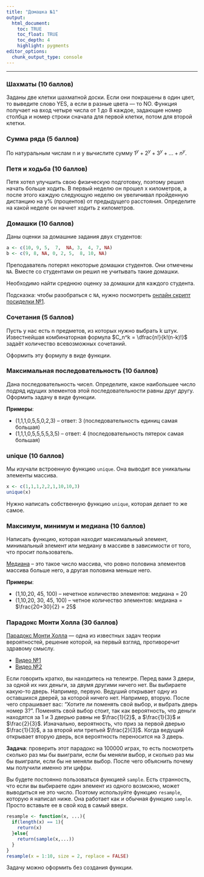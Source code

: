 ```yaml
---
title: "Домашка №1"
output: 
  html_document:
    toc: TRUE
    toc_float: TRUE
    toc_depth: 4
    highlight: pygments
editor_options: 
  chunk_output_type: console
---
```

---

### Шахматы (10 баллов)

Заданы две клетки шахматной доски. Если они покрашены в один цвет, то выведите слово YES, а если в разные цвета — то NO. Функция получает на вход четыре числа от 1 до 8 каждое, задающие номер столбца и номер строки сначала для первой клетки, потом для второй клетки.

### Сумма ряда (5 баллов)

По натуральным числам n и y вычислите сумму $1^y + 2^y + 3^y + ... + n^y$.

### Петя и ходьба (10 баллов)

Петя хотел улучшить свою физическую подготовку, поэтому решил начать больше ходить. В первый неделю он прошел x километров, а после этого каждую следующую неделю он увеличивал пройденную дистанцию на y% (процентов) от предыдущего расстояния. Определите на какой неделе он начнет ходить z километров.

### Домашки (10 баллов)

Даны оценки за домашние задания двух студентов:

```r
a <- c(10, 9, 5,  7,  NA, 3,  4, 7, NA)
b <- c(9, 8, NA, 0, 2, 5,  8, 10, NA)
```

Преподаватель потерял некоторые домашки студентов. Они отмечены `NA`. Вместе со студентами он решил не учитывать такие домашки.

Необходимо найти среднюю оценку за домашки для каждого студента.

Подсказка: чтобы разобраться с `NA`, нужно посмотреть [онлайн скрипт посиделки №1](https://ahmedushka7.github.io/R/scripts/hse_data_analysis/sem_1/introduction_to_R.html#работа_с_глобальным_окружением).

### Сочетания (5 баллов)

Пусть у нас есть n предметов, из которых нужно выбрать k штук. Известнейшая комбинаторная формула $C_n^k = \dfrac{n!}{k!(n-k)!}$ задаёт количество всевозможных сочетаний. 

Оформить эту формулу в виде функции.

### Максимальная последовательность (10 баллов)

Дана последовательность чисел. Определите, какое наибольшее число подряд идущих элементов этой последовательности равны друг другу. Оформить задачу в виде функции.

__Примеры__:

* (1,1,1,0,5,5,0,2,3) -- ответ: 3 (последовательность единиц самая большая)
* (1,1,1,0,5,5,5,5,3,5) -- ответ: 4 (последовательность пятерок самая большая)

### unique (10 баллов)

Мы изучали встроенную функцию `unique`. Она выводит все уникальны элементы массива.

```r
x <- c(1,1,1,2,2,1,10,10,3)
unique(x)
```

Нужно написать собственную функцию `unique`, которая делает то же самое.

### Максимум, минимум и медиана (10 баллов)

Написать функцию, которая находит максимальный элемент, минимальный элемент или медиану в массиве в зависимости от того, что просит пользователь.

[Медиана](https://ru.wikipedia.org/wiki/Медиана_(статистика)) -- это такое число массива, что ровно половина элементов массива больше него, а другая половина меньше него.

__Примеры__:

*  (1,10,20, 45, 100) -- нечетное количество элементов: медиана = 20
*  (1,10,20, 30, 45, 100) -- четное количество элементов: медиана = $\frac{20+30}{2} = 25$

### Парадокс Монти Холла (30 баллов)

[Парадокс Монти Холла](https://ru.wikipedia.org/wiki/Парадокс_Монти_Холла) — одна из известных задач теории вероятностей, решение которой, на первый взгляд, противоречит здравому смыслу.

* [Видео №1](https://www.youtube.com/watch?v=xgENddTR_5s)
* [Видео №2](https://www.youtube.com/watch?v=8IUGY6T0x_c)

Если говорить кратко, вы находитесь на телеигре. Перед вами 3 двери, за одной их них деньги, за двумя другими ничего нет. Вы выбираете какую-то дверь. Например, первую. Ведуший открывает одну из оставшихся дверей, за которой ничего нет. Например, вторую. После чего спрашивает вас: "Хотите ли поменять свой выбор, и выбрать дверь номер 3?". Поменять свой выбор стоит, так как вероятность, что деньги находятся за 1 и 3 дверью равны не $\frac{1}{2}$, а $\frac{1}{3}$ и $\frac{2}{3}$. Изначально, вероятность, что приз за первой дверью $\frac{1}{3}$, а за второй или третьей $\frac{2}{3}$. Когда ведущий открывает вторую дверь, вся вероятность переносится на 3 дверь.

__Задача__: проверить этот парадокс на 100000 играх, то есть посмотреть сколько раз мы бы выиграли, если бы меняли выбор, и сколько раз мы бы выиграли, если бы не меняли выбор. После чего объяснить почему мы получили именно эти цифры.

Вы будете постоянно пользоваться функцией `sample`. Есть странность, что если вы выбираете один элемент из одного возможно, может выводиться не это число. Поэтому используйте функцию `resample`, которую я написал ниже. Она работает как и обычная функцию `sample`. Просто вставьте ее в свой код в самый вверх.

```r
resample <- function(x, ...){
  if(length(x) == 1){
    return(x)
  }else{
    return(sample(x,...))
  }
}
resample(x = 1:10, size = 2, replace = FALSE)
```

Задачу можно оформить без создания функции.

